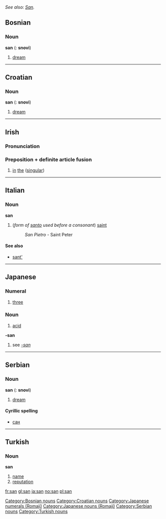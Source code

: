 ''See also: [[San]].''

==Bosnian==
===Noun===
'''san''' {{m}} {{s}} ({{p}}: '''snovi''')
#[[dream]]
[[Category:Bosnian nouns]]

----

==Croatian==
===Noun===
'''san''' {{m}} {{s}} ({{p}}: '''snovi''')
#[[dream]]
[[Category:Croatian nouns]]

----

==Irish==
===Pronunciation===
{{IPA|[sən]}}
===Preposition + definite article fusion===
#[[in]] [[the]] ([[singular]])

----

==Italian==
===Noun===
'''san'''

#(''form of [[santo]] used before a consonant'') [[saint]]
#:''San Pietro'' - Saint Peter

====See also====
*[[sant']]

----

==Japanese==
===Numeral===
#[[three]]
[[Category:Japanese numerals (Romaji)]]
===Noun===
#[[acid]]
[[Category:Japanese nouns (Romaji)]]

'''-san'''

#see ''[[-san]]''

----

==Serbian==
===Noun===
'''san''' {{m}} {{s}} ({{p}}: '''snovi''')
#[[dream]]
====Cyrillic spelling====
*[[сан#Serbian|сан]]
[[Category:Serbian nouns]]

----

==Turkish==
===Noun===
'''san'''
#[[name]]
#[[reputation]]
[[Category:Turkish nouns]]

[[fr:san]]
[[gl:san]]
[[ja:san]]
[[no:san]]
[[pl:san]]